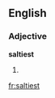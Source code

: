 ==English==

===Adjective===
'''saltiest'''

# {{superlative of|[[salty#English|salty]]}}

[[fr:saltiest]]